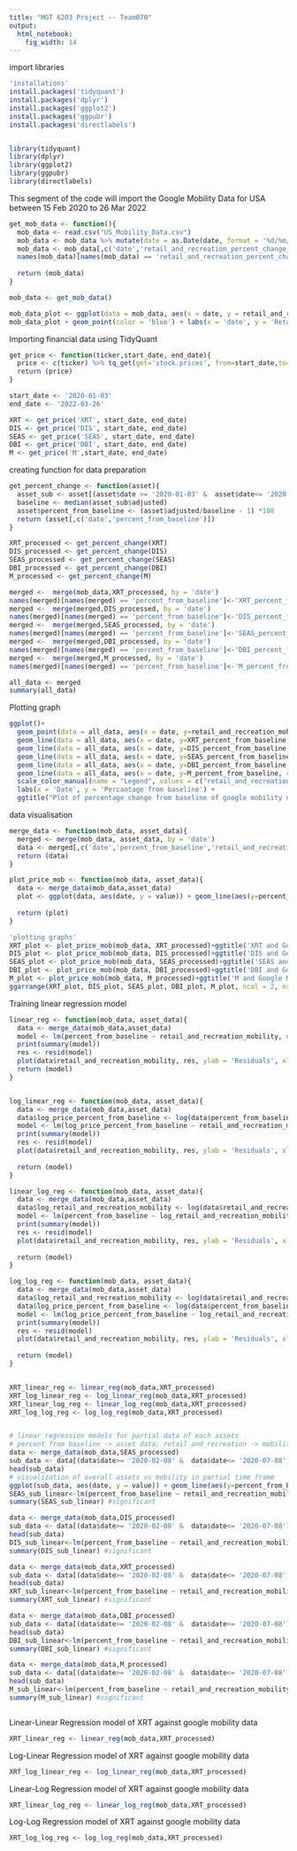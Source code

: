 ---
title: "MGT 6203 Project -- Team070"
output: 
  html_notebook: 
    fig_width: 14
---

import libraries
```{r message=FALSE, warning=FALSE, include=FALSE, paged.print=FALSE}
'installations'
install.packages('tidyquant')
install.packages('dplyr')
install.packages('ggplot2')
install.packages('ggpubr')
install.packages('directlabels')


library(tidyquant)
library(dplyr)
library(ggplot2)
library(ggpubr)
library(directlabels)

```

This segment of the code will import the Google Mobility Data for USA between 15 Feb 2020 to 26 Mar 2022
```{r echo=TRUE}
get_mob_data <- function(){
  mob_data <- read.csv("US_Mobility_Data.csv")
  mob_data <- mob_data %>% mutate(date = as.Date(date, format = '%d/%m/%Y'))
  mob_data <- mob_data[,c('date','retail_and_recreation_percent_change_from_baseline')]
  names(mob_data)[names(mob_data) == 'retail_and_recreation_percent_change_from_baseline']<-'retail_and_recreation_mobility'
  
  return (mob_data)
}

mob_data <- get_mob_data()

mob_data_plot <- ggplot(data = mob_data, aes(x = date, y = retail_and_recreation_mobility))
mob_data_plot + geom_point(color = 'blue') + labs(x = 'date', y = 'Retail and Recreation Mobility Percent change from baseline')

```

Importing financial data using TidyQuant

```{r echo=TRUE}

get_price <- function(ticker,start_date, end_date){
  price <- c(ticker) %>% tq_get(get='stock.prices', from=start_date,to=end_date)
  return (price)
}

start_date <- '2020-01-03'
end_date <- '2022-03-26'

XRT <- get_price('XRT', start_date, end_date)
DIS <- get_price('DIS', start_date, end_date)
SEAS <- get_price('SEAS', start_date, end_date)
DBI <- get_price('DBI', start_date, end_date)
M <- get_price('M',start_date, end_date)

```
creating function for data preparation

```{r}
get_percent_change <- function(asset){
  asset_sub <- asset[(asset$date >= '2020-01-03' &  asset$date<= '2020-02-06'),]
  baseline <- median(asset_sub$adjusted)
  asset$percent_from_baseline <- (asset$adjusted/baseline - 1) *100
  return (asset[,c('date','percent_from_baseline')])
}

XRT_processed <- get_percent_change(XRT)
DIS_processed <- get_percent_change(DIS)
SEAS_processed <- get_percent_change(SEAS)
DBI_processed <- get_percent_change(DBI)
M_processed <- get_percent_change(M)

merged <-  merge(mob_data,XRT_processed, by = 'date')
names(merged)[names(merged) == 'percent_from_baseline']<-'XRT_percent_from_baseline'
merged <-  merge(merged,DIS_processed, by = 'date')
names(merged)[names(merged) == 'percent_from_baseline']<-'DIS_percent_from_baseline'
merged <-  merge(merged,SEAS_processed, by = 'date')
names(merged)[names(merged) == 'percent_from_baseline']<-'SEAS_percent_from_baseline'
merged <-  merge(merged,DBI_processed, by = 'date')
names(merged)[names(merged) == 'percent_from_baseline']<-'DBI_percent_from_baseline'
merged <-  merge(merged,M_processed, by = 'date')
names(merged)[names(merged) == 'percent_from_baseline']<-'M_percent_from_baseline'

all_data <- merged
summary(all_data)
```
Plotting graph
```{r}
ggplot()+ 
  geom_point(data = all_data, aes(x = date, y=retail_and_recreation_mobility, color = 'retail_and_recreation_mobility')) + 
  geom_line(data = all_data, aes(x = date, y=XRT_percent_from_baseline, color = 'XRT_percent_from_baseline'))  + 
  geom_line(data = all_data, aes(x = date, y=DIS_percent_from_baseline, color = 'DIS_percent_from_baseline'))  + 
  geom_line(data = all_data, aes(x = date, y=SEAS_percent_from_baseline, color = 'SEAS_percent_from_baseline'))  + 
  geom_line(data = all_data, aes(x = date, y=DBI_percent_from_baseline, color = 'DBI_percent_from_baseline'))  + 
  geom_line(data = all_data, aes(x = date, y=M_percent_from_baseline, color = 'M_percent_from_baseline'))  + 
  scale_color_manual(name = "Legend", values = c("retail_and_recreation_mobility" = "red", "XRT_percent_from_baseline" = "blue", 'DIS_percent_from_baseline' = "green", 'SEAS_percent_from_baseline' = 'black','DBI_percent_from_baseline' = 'purple','M_percent_from_baseline' = 'cyan' ))+
  labs(x = 'Date', y = 'Percantage from baseline') +
  ggtitle("Plot of percentage change from baseline of google mobility data and asset prices ")

```


data visualisation
```{r}

merge_data <- function(mob_data, asset_data){
  merged <- merge(mob_data, asset_data, by = 'date')
  data <- merged[,c('date','percent_from_baseline','retail_and_recreation_mobility')]
  return (data)
}

plot_price_mob <- function(mob_data, asset_data){
  data <- merge_data(mob_data,asset_data)
  plot <- ggplot(data, aes(date, y = value)) + geom_line(aes(y=percent_from_baseline, color = 'blue')) + geom_point(aes(y=retail_and_recreation_mobility, color = 'red'))
  
  return (plot)
}

'plotting graphs'
XRT_plot <- plot_price_mob(mob_data, XRT_processed)+ggtitle('XRT and Google Mob plot') + labs(x = 'Date', y = '% from baseline') + theme(legend.position = 'none')
DIS_plot <- plot_price_mob(mob_data, DIS_processed)+ggtitle('DIS and Google Mob plot') + labs(x = 'Date', y = '% from baseline') + theme(legend.position = 'none')
SEAS_plot <- plot_price_mob(mob_data, SEAS_processed)+ggtitle('SEAS and Google Mob plot') + labs(x = 'Date', y = '% from baseline') + theme(legend.position = 'none')
DBI_plot <- plot_price_mob(mob_data, DBI_processed)+ggtitle('DBI and Google Mob plot') + labs(x = 'Date', y = '% from baseline') + theme(legend.position = 'none')
M_plot <- plot_price_mob(mob_data, M_processed)+ggtitle('M and Google Mob plot') + labs(x = 'Date', y = '% from baseline') + theme(legend.position = 'none')
ggarrange(XRT_plot, DIS_plot, SEAS_plot, DBI_plot, M_plot, ncol = 2, nrow = 3)

```

Training linear regression model

```{r echo=TRUE}

linear_reg <- function(mob_data, asset_data){
  data <- merge_data(mob_data,asset_data)
  model <- lm(percent_from_baseline ~ retail_and_recreation_mobility, data = data)
  print(summary(model))
  res <- resid(model)
  plot(data$retail_and_recreation_mobility, res, ylab = 'Residuals', xlab = 'Google Mobility')
  return (model)
}


log_linear_reg <- function(mob_data, asset_data){
  data <- merge_data(mob_data,asset_data)
  data$log_price_percent_from_baseline <- log(data$percent_from_baseline + 100)
  model <- lm(log_price_percent_from_baseline ~ retail_and_recreation_mobility, data = data)
  print(summary(model))
  res <- resid(model)
  plot(data$retail_and_recreation_mobility, res, ylab = 'Residuals', xlab = 'Google Mobility')
  
  return (model)
}

linear_log_reg <- function(mob_data, asset_data){
  data <- merge_data(mob_data,asset_data)
  data$log_retail_and_recreation_mobility <- log(data$retail_and_recreation_mobility + 100)
  model <- lm(percent_from_baseline ~ log_retail_and_recreation_mobility, data = data)
  print(summary(model))
  res <- resid(model)
  plot(data$retail_and_recreation_mobility, res, ylab = 'Residuals', xlab = 'Google Mobility')
  
  return (model)
}

log_log_reg <- function(mob_data, asset_data){
  data <- merge_data(mob_data,asset_data)
  data$log_retail_and_recreation_mobility <- log(data$retail_and_recreation_mobility + 100)
  data$log_price_percent_from_baseline <- log(data$percent_from_baseline + 100)
  model <- lm(log_price_percent_from_baseline ~ log_retail_and_recreation_mobility, data = data)
  print(summary(model))
  res <- resid(model)
  plot(data$retail_and_recreation_mobility, res, ylab = 'Residuals', xlab = 'Google Mobility')
  
  return (model)
}


XRT_linear_reg <- linear_reg(mob_data,XRT_processed)
XRT_log_linear_reg <- log_linear_reg(mob_data,XRT_processed)
XRT_linear_log_reg <- linear_log_reg(mob_data,XRT_processed)
XRT_log_log_reg <- log_log_reg(mob_data,XRT_processed)


# linear regression models for partial data of each assets
# percent from baseline -> asset data; retail_and_recreation -> mobility data
data <- merge_data(mob_data,SEAS_processed)
sub_data <- data[(data$date>= '2020-02-08' &  data$date<= '2020-07-08'),]
head(sub_data)
# visualization of overall assets vs mobility in partial time frame
ggplot(sub_data, aes(date, y = value)) + geom_line(aes(y=percent_from_baseline), color = 'blue') + geom_point(aes(y=retail_and_recreation_mobility), color = 'red')
SEAS_sub_linear<-lm(percent_from_baseline ~ retail_and_recreation_mobility, data = sub_data)
summary(SEAS_sub_linear) #significant

data <- merge_data(mob_data,DIS_processed)
sub_data <- data[(data$date>= '2020-02-08' &  data$date<= '2020-07-08'),]
head(sub_data)
DIS_sub_linear<-lm(percent_from_baseline ~ retail_and_recreation_mobility, data = sub_data)
summary(DIS_sub_linear) #significant

data <- merge_data(mob_data,XRT_processed)
sub_data <- data[(data$date>= '2020-02-08' &  data$date<= '2020-07-08'),]
head(sub_data)
XRT_sub_linear<-lm(percent_from_baseline ~ retail_and_recreation_mobility, data = sub_data)
summary(XRT_sub_linear) #significant

data <- merge_data(mob_data,DBI_processed)
sub_data <- data[(data$date>= '2020-02-08' &  data$date<= '2020-07-08'),]
head(sub_data)
DBI_sub_linear<-lm(percent_from_baseline ~ retail_and_recreation_mobility, data = sub_data)
summary(DBI_sub_linear) #significant

data <- merge_data(mob_data,M_processed)
sub_data <- data[(data$date>= '2020-02-08' &  data$date<= '2020-07-08'),]
head(sub_data)
M_sub_linear<-lm(percent_from_baseline ~ retail_and_recreation_mobility, data = sub_data)
summary(M_sub_linear) #significant



```
Linear-Linear Regression model of XRT against google mobility data

```{r}
XRT_linear_reg <- linear_reg(mob_data,XRT_processed)
```

Log-Linear Regression model of XRT against google mobility data

```{r}
XRT_log_linear_reg <- log_linear_reg(mob_data,XRT_processed)
```

Linear-Log Regression model of XRT against google mobility data
```{r}
XRT_linear_log_reg <- linear_log_reg(mob_data,XRT_processed)
```
Log-Log Regression model of XRT against google mobility data
```{r}
XRT_log_log_reg <- log_log_reg(mob_data,XRT_processed)
```

```{r}

```































